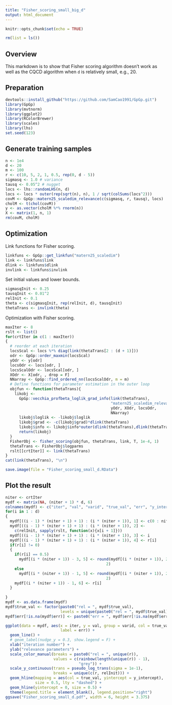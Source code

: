 ```yaml
---
title: "Fisher_scoring_small_big_d"
output: html_document
---
```


```r
knitr::opts_chunk$set(echo = TRUE)
```

```r
rm(list = ls())
```

## Overview

This markdown is to show that Fisher scoring algorithm doesn't work as well as the CQCD algorithm when `d` is relatively small, e.g., 20.

## Preparation

```r
devtools::install_github("https://github.com/SamCao1991/GpGp.git")
library(GpGp)
library(mvtnorm)
library(ggplot2)
library(RColorBrewer)
library(scales)
library(lhs)
set.seed(123)
```

## Generate training samples

```r
n <- 1e4
d <- 20
m <- 100
r <- c(10, 5, 2, 1, 0.5, rep(0, d - 5))
sigmasq <- 1.0 # variance
tausq <- 0.05^2 # nugget
locs <- lhs::randomLHS(n, d)
locs <- locs * outer(rep(sqrt(n), n), 1 / sqrt(colSums(locs^2)))
covM <- GpGp::matern25_scaledim_relevance(c(sigmasq, r, tausq), locs)
cholM <- t(chol(covM))
y <- as.vector(cholM %*% rnorm(n))
X <- matrix(1, n, 1)
rm(covM, cholM)
```

## Optimization
Link functions for Fisher scoring.
```r
linkfuns <- GpGp::get_linkfun("matern25_scaledim")
link <- linkfuns$link
dlink <- linkfuns$dlink
invlink <- linkfuns$invlink
```

Set initial values and lower bounds. 
```r
sigmasqInit <- 0.25
tausqInit <- 0.01^2
relInit <- 0.1
theta <- c(sigmasqInit, rep(relInit, d), tausqInit)
thetaTrans <- invlink(theta)
```

Optimization with Fisher scoring.
```r
maxIter <- 8
rslt <- list()
for(crtIter in c(1 : maxIter))
{
  # reorder at each iteration
  locsScal <- locs %*% diag(link(thetaTrans[2 : (d + 1)]))
  odr <- GpGp::order_maxmin(locsScal)
  yOdr <- y[odr]
  locsOdr <- locs[odr, ]
  locsScalOdr <- locsScal[odr, ]
  XOdr <- X[odr, , drop = F]
  NNarray <- GpGp::find_ordered_nn(locsScalOdr, m = m)
  # Define functions for parameter estimation in the outer loop
  objfun <- function(thetaTrans){
    likobj <- 
      GpGp::vecchia_profbeta_loglik_grad_info(link(thetaTrans), 
                                              "matern25_scaledim_relevance",
                                              yOdr, XOdr, locsOdr, 
                                              NNarray)
      likobj$loglik <- -likobj$loglik
      likobj$grad <- -c(likobj$grad)*dlink(thetaTrans)
      likobj$info <- likobj$info*outer(dlink(thetaTrans),dlink(thetaTrans))
      return(likobj)
  }
  FisherObj <- fisher_scoring(objfun, thetaTrans, link, T, 1e-4, 1)
  thetaTrans <- FisherObj$logparms
  rslt[[crtIter]] <- link(thetaTrans)
}
cat(link(thetaTrans), "\n")
```

```r
save.image(file = "Fisher_scoring_small_d.RData")
```

## Plot the result

```r
niter <- crtIter
mydf <- matrix(NA, (niter + 1) * d, 6)
colnames(mydf) <- c("iter", "val", "varid", "true_val", "err", "y_intercept")
for(i in 1 : d)
{
  mydf[((i - 1) * (niter + 1) + 1) : (i * (niter + 1)), 1] <- c(0 : niter)
  mydf[((i - 1) * (niter + 1) + 1) : (i * (niter + 1)), 2] <-
    c(relInit, sapply(rslt, function(x){x[i + 1]}))
  mydf[((i - 1) * (niter + 1) + 1) : (i * (niter + 1)), 3] <- i
  mydf[((i - 1) * (niter + 1) + 1) : (i * (niter + 1)), 4] <- r[i]
  if(r[i] != 0)
  {
    if(r[i] == 0.5)
      mydf[(i * (niter + 1)) - 3, 5] <- round(mydf[(i * (niter + 1)), 2] - r[i], 
                                            2)
    else
      mydf[(i * (niter + 1)) - 1, 5] <- round(mydf[(i * (niter + 1)), 2] - r[i], 
                                            2)
    mydf[(i * (niter + 1)) - 1, 6] <- r[i]
  }
    
}
mydf <- as.data.frame(mydf)
mydf$true_val <- factor(paste0("rel = ", mydf$true_val), 
                        levels = unique(paste0("rel = ", mydf$true_val)))
mydf$err[!is.na(mydf$err)] <- paste0("err = ", mydf$err[!is.na(mydf$err)])

ggplot(data = mydf, aes(x = iter, y = val, group = varid, col = true_val, 
                        label = err)) +
  geom_line() +
  # geom_label(nudge_y = 0.3, show.legend = F) +
  xlab("iteration number") +
  ylab("relevance parameters") +
  scale_color_manual(breaks = paste0("rel = ", unique(r)),
                     values = c(rainbow(length(unique(r)) - 1),
                                "grey")) +
  scale_y_continuous(trans = pseudo_log_trans(sigma = 1e-1),
                     breaks = unique(c(r, relInit))) +
  geom_hline(mapping = aes(col = true_val, yintercept = y_intercept), 
             size = 0.5, lty = "dashed") + 
  geom_hline(yintercept = 0, size = 0.5) +
  theme(legend.title = element_blank(), legend.position="right")
ggsave("Fisher_scoring_small_d.pdf", width = 6, height = 3.375)
```
